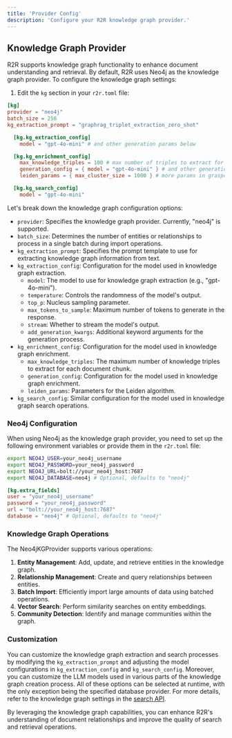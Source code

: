 ```yaml
---
title: 'Provider Config'
description: 'Configure your R2R knowledge graph provider.'
---
```

## Knowledge Graph Provider

R2R supports knowledge graph functionality to enhance document understanding and retrieval. By default, R2R uses Neo4j as the knowledge graph provider. To configure the knowledge graph settings:

1. Edit the `kg` section in your `r2r.toml` file:

```toml r2r.toml
[kg]
provider = "neo4j"
batch_size = 256
kg_extraction_prompt = "graphrag_triplet_extraction_zero_shot"

  [kg.kg_extraction_config]
    model = "gpt-4o-mini" # and other generation params below

  [kg.kg_enrichment_config]
    max_knowledge_triples = 100 # max number of triples to extract for each document chunk
    generation_config = { model = "gpt-4o-mini" } # and other generation params below
    leiden_params = { max_cluster_size = 1000 } # more params in graspologic/partition/leiden.py

  [kg.kg_search_config]
    model = "gpt-4o-mini"
```


Let's break down the knowledge graph configuration options:

- `provider`: Specifies the knowledge graph provider. Currently, "neo4j" is supported.
- `batch_size`: Determines the number of entities or relationships to process in a single batch during import operations.
- `kg_extraction_prompt`: Specifies the prompt template to use for extracting knowledge graph information from text.
- `kg_extraction_config`: Configuration for the model used in knowledge graph extraction.
  - `model`: The model to use for knowledge graph extraction (e.g., "gpt-4o-mini").
  - `temperature`: Controls the randomness of the model's output.
  - `top_p`: Nucleus sampling parameter.
  - `max_tokens_to_sample`: Maximum number of tokens to generate in the response.
  - `stream`: Whether to stream the model's output.
  - `add_generation_kwargs`: Additional keyword arguments for the generation process.
- `kg_enrichment_config`: Configuration for the model used in knowledge graph enrichment.
  - `max_knowledge_triples`: The maximum number of knowledge triples to extract for each document chunk.
  - `generation_config`: Configuration for the model used in knowledge graph enrichment.
  - `leiden_params`: Parameters for the Leiden algorithm.
- `kg_search_config`: Similar configuration for the model used in knowledge graph search operations.

### Neo4j Configuration

When using Neo4j as the knowledge graph provider, you need to set up the following environment variables or provide them in the `r2r.toml` file:

```bash
export NEO4J_USER=your_neo4j_username
export NEO4J_PASSWORD=your_neo4j_password
export NEO4J_URL=bolt://your_neo4j_host:7687
export NEO4J_DATABASE=neo4j # Optional, defaults to "neo4j"
```

```toml r2r.toml
[kg.extra_fields]
user = "your_neo4j_username"
password = "your_neo4j_password"
url = "bolt://your_neo4j_host:7687"
database = "neo4j" # Optional, defaults to "neo4j"
```


### Knowledge Graph Operations

The Neo4jKGProvider supports various operations:

1. **Entity Management**: Add, update, and retrieve entities in the knowledge graph.
2. **Relationship Management**: Create and query relationships between entities.
3. **Batch Import**: Efficiently import large amounts of data using batched operations.
4. **Vector Search**: Perform similarity searches on entity embeddings.
5. **Community Detection**: Identify and manage communities within the graph.

### Customization

You can customize the knowledge graph extraction and search processes by modifying the `kg_extraction_prompt` and adjusting the model configurations in `kg_extraction_config` and `kg_search_config`. Moreover, you can customize the LLM models used in various parts of the knowledge graph creation process. All of these options can be selected at runtime, with the only exception being the specified database provider. For more details, refer to the knowledge graph settings in the [search API](/api-reference/endpoint/search).

By leveraging the knowledge graph capabilities, you can enhance R2R's understanding of document relationships and improve the quality of search and retrieval operations.

